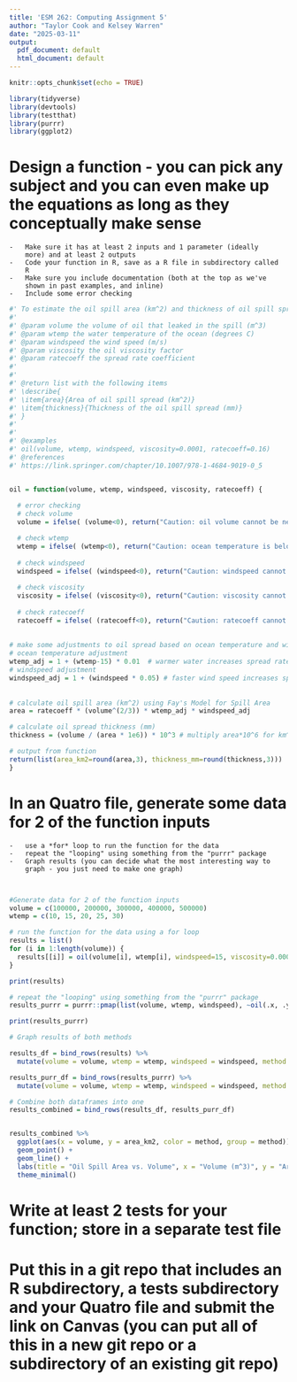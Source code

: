 ```yaml
---
title: 'ESM 262: Computing Assignment 5'
author: "Taylor Cook and Kelsey Warren"
date: "2025-03-11"
output:
  pdf_document: default
  html_document: default
---
```


```r
knitr::opts_chunk$set(echo = TRUE)

library(tidyverse)
library(devtools)
library(testthat)
library(purrr)
library(ggplot2)

```

# Design a function - you can pick any subject and you can even make up the equations as long as they conceptually make sense

```         
-   Make sure it has at least 2 inputs and 1 parameter (ideally
    more) and at least 2 outputs
-   Code your function in R, save as a R file in subdirectory called
    R
-   Make sure you include documentation (both at the top as we've
    shown in past examples, and inline)
-   Include some error checking
```

```r

#' To estimate the oil spill area (km^2) and thickness of oil spill spread (mm) after an oil spill in the ocean
#' 
#' @param volume the volume of oil that leaked in the spill (m^3)
#' @param wtemp the water temperature of the ocean (degrees C)
#' @param windspeed the wind speed (m/s)
#' @param viscosity the oil viscosity factor
#' @param ratecoeff the spread rate coefficient
#' 
#' 
#' @return list with the following items
#' \describe{
#' \item{area}{Area of oil spill spread (km^2)}
#' \item{thickness}{Thickness of the oil spill spread (mm)}
#' }
#' 
#' 
#' @examples
#' oil(volume, wtemp, windspeed, viscosity=0.0001, ratecoeff=0.16)
#' @references
#' https://link.springer.com/chapter/10.1007/978-1-4684-9019-0_5


oil = function(volume, wtemp, windspeed, viscosity, ratecoeff) {
  
  # error checking
  # check volume
  volume = ifelse( (volume<0), return("Caution: oil volume cannot be negative"), volume)

  # check wtemp
  wtemp = ifelse( (wtemp<0), return("Caution: ocean temperature is below freezing"), wtemp)
  
  # check windspeed
  windspeed = ifelse( (windspeed<0), return("Caution: windspeed cannot be negative"), windspeed)
  
  # check viscosity
  viscosity = ifelse( (viscosity<0), return("Caution: viscosity cannot be negative"), viscosity) 
  
  # check ratecoeff
  ratecoeff = ifelse( (ratecoeff<0), return("Caution: ratecoeff cannot be negative"), ratecoeff)
  
  
# make some adjustments to oil spread based on ocean temperature and wind speed 
# ocean temperature adjustment
wtemp_adj = 1 + (wtemp-15) * 0.01  # warmer water increases spread rate. for every 1C above 15C, spread rate increases by 1%
# windspeed adjustment
windspeed_adj = 1 + (windspeed * 0.05) # faster wind speed increases spread. each 1m/s increase in windspeed increases spill area by 5%
  
  
# calculate oil spill area (km^2) using Fay's Model for Spill Area
area = ratecoeff * (volume^(2/3)) * wtemp_adj * windspeed_adj

# calculate oil spread thickness (mm)
thickness = (volume / (area * 1e6)) * 10^3 # multiply area*10^6 for km^2 --> m^2; multiply thickness (m) by 10^3 to get mm

# output from function
return(list(area_km2=round(area,3), thickness_mm=round(thickness,3)))
}


```

# In an Quatro file, generate some data for 2 of the function inputs

```         
-   use a *for* loop to run the function for the data
-   repeat the "looping" using something from the "purrr" package
-   Graph results (you can decide what the most interesting way to
    graph - you just need to make one graph)
    
    
```

```r

#Generate data for 2 of the function inputs
volume = c(100000, 200000, 300000, 400000, 500000)
wtemp = c(10, 15, 20, 25, 30)

# run the function for the data using a for loop
results = list()
for (i in 1:length(volume)) {
  results[[i]] = oil(volume[i], wtemp[i], windspeed=15, viscosity=0.0001, ratecoeff=0.16)
}

print(results)

# repeat the "looping" using something from the "purrr" package
results_purrr = purrr::pmap(list(volume, wtemp, windspeed), ~oil(.x, .y, 15, viscosity=0.0001, ratecoeff=0.16))

print(results_purrr)

# Graph results of both methods

results_df = bind_rows(results) %>% 
  mutate(volume = volume, wtemp = wtemp, windspeed = windspeed, method = "For Loop")

results_purr_df = bind_rows(results_purrr) %>% 
  mutate(volume = volume, wtemp = wtemp, windspeed = windspeed, method = "purrr::pmap")

# Combine both dataframes into one
results_combined = bind_rows(results_df, results_purr_df)


results_combined %>%
  ggplot(aes(x = volume, y = area_km2, color = method, group = method)) +
  geom_point() +
  geom_line() +
  labs(title = "Oil Spill Area vs. Volume", x = "Volume (m^3)", y = "Area (km^2)") +
  theme_minimal()


```

# Write at least 2 tests for your function; store in a separate test file

# Put this in a git repo that includes an R subdirectory, a tests subdirectory and your Quatro file and submit the link on Canvas (you can put all of this in a new git repo or a subdirectory of an existing git repo)
